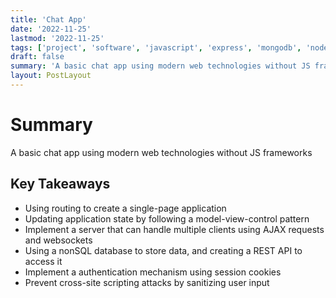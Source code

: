 ```yaml
---
title: 'Chat App'
date: '2022-11-25'
lastmod: '2022-11-25'
tags: ['project', 'software', 'javascript', 'express', 'mongodb', 'nodejs']
draft: false
summary: 'A basic chat app using modern web technologies without JS frameworks'
layout: PostLayout
---
```


# Summary

A basic chat app using modern web technologies without JS frameworks

## Key Takeaways

- Using routing to create a single-page application
- Updating application state by following a model-view-control pattern
- Implement a server that can handle multiple clients using AJAX requests and websockets
- Using a nonSQL database to store data, and creating a REST API to access it
- Implement a authentication mechanism using session cookies
- Prevent cross-site scripting attacks by sanitizing user input
